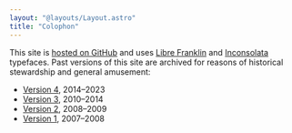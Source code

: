 ```yaml
---
layout: "@layouts/Layout.astro"
title: "Colophon"
---
```


This site is [hosted on GitHub](https://github.com/basham/v5.bash.am) and uses [Libre Franklin](https://fontsource.org/fonts/libre-franklin) and [Inconsolata](https://fonts.google.com/specimen/Inconsolata) typefaces. Past versions of this site are archived for reasons of historical stewardship and general amusement:

- [Version 4](https://v4.bash.am), 2014&ndash;2023
- [Version 3](https://v3.bash.am), 2010&ndash;2014
- [Version 2](https://v2.bash.am), 2008&ndash;2009
- [Version 1](https://v1.bash.am), 2007&ndash;2008
